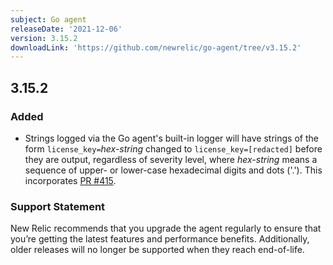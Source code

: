 ```yaml
---
subject: Go agent
releaseDate: '2021-12-06'
version: 3.15.2
downloadLink: 'https://github.com/newrelic/go-agent/tree/v3.15.2'
---
```


## 3.15.2

### Added

* Strings logged via the Go agent's built-in logger will have strings of the form `license_key=`_hex-string_ changed to `license_key=[redacted]` before they are output, regardless of severity level, where _hex-string_ means a sequence of upper- or lower-case hexadecimal digits and dots ('.'). This incorporates [PR #415](https://github.com/newrelic/go-agent/pull/415).

### Support Statement

New Relic recommends that you upgrade the agent regularly to ensure that you’re getting the latest features and performance benefits. Additionally, older releases will no longer be supported when they reach end-of-life.
